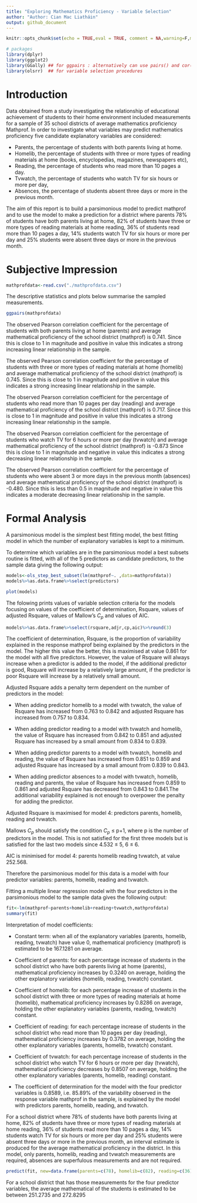 ```yaml
---
title: "Exploring Mathematics Proficiency - Variable Selection"
author: "Author: Cian Mac Liatháin"
output: github_document
---
```


```r
knitr::opts_chunk$set(echo = TRUE,eval = TRUE, comment = NA,warning=F,message=F)

```

```r
# packages
library(dplyr)
library(ggplot2)
library(GGally) ## for ggpairs : alternatively can use pairs() and cor()
library(olsrr)  ## for variable selection procedures

```



# Introduction

Data obtained from a study investigating the relationship of educational achievement of students to their home environment included measurements for a sample of 35 school districts of average mathematics proficiency Mathprof. In order to investigate what variables may predict mathematics proficiency five candidate explanatory variables are considered:

* Parents, the percentage of students with both parents living at home.
* Homelib, the percentage of students with three or more types of reading materials at home
(books, encyclopedias, magazines, newspapers etc),
* Reading, the percentage of students who read more than 10 pages a day.
* Tvwatch, the percentage of students who watch TV for six hours or more per day,
* Absences, the percentage of students absent three days or more in the previous month.

The aim of this report is to build a parsimonious model to predict mathprof and to use the model to make a prediction for a district where  parents 78% of students have both parents living at home, 82% of students have three or more types of reading materials at home reading, 36% of students read more than 10 pages a day, 14% students watch TV for six hours or more per day and 25% students were absent three days or more in the previous month.

# Subjective Impression


```r
mathprofdata<-read.csv("./mathprofdata.csv")
```


The descriptive statistics and plots below summarise the sampled measurements.


```r
ggpairs(mathprofdata)
```

The observed Pearson correlation coefficient for the percentage of students with both parents living at home (parents) and average mathematical proficiency of the school district (mathprof) is 0.741. Since this is close to 1 in magnitude and positive in value this indicates a strong increasing linear relationship in the sample.

The observed Pearson correlation coefficient for the percentage of students with three or more types of reading materials at home (homelib) and average mathematical proficiency of the school district (mathprof) is 0.745. Since this is close to 1 in magnitude and positive in value this indicates a strong increasing linear relationship in the sample.

The observed Pearson correlation coefficient for the percentage of students who read more than 10 pages per day (reading) and average mathematical proficiency of the school district (mathprof) is 0.717. Since this is close to 1 in magnitude and positive in value this indicates a strong increasing linear relationship in the sample.

The observed Pearson correlation coefficient for the percentage of students who watch TV for 6 hours or more per day (tvwatch) and average mathematical proficiency of the school district (mathprof) is -0.873 Since this is close to 1 in magnitude and negative in value this indicates a strong decreasing linear relationship in the sample.

The observed Pearson correlation coefficient for the percentage of students who were absent 3 or more days in the previous month (absences) and average mathematical proficiency of the school district (mathprof) is -0.480. Since this is less than 0.5 in magnitude and negative in value this indicates a moderate decreasing linear relationship in the sample.


# Formal Analysis 

A parsimonious model is the simplest best fitting model, the best fitting model in which the number of explanatory variables is kept to a minimum.

To determine which variables are in the parsimonious model a best subsets routine is fitted, with all of the 5 predictors as candidate predictors, to the sample data giving the following output:

```r
models<-ols_step_best_subset(lm(mathprof~. ,data=mathprofdata))
models%>%as.data.frame%>%select(predictors)
```

```r
plot(models)

```

The folowing prints values of variable selection criteria for the models focusing on values of the coefficient of determination, Rsquare, values of adjusted Rsquare, values of Mallow's $C_{p}$ and values of AIC.

```r
models%>%as.data.frame%>%select(rsquare,adjr,cp,aic)%>%round(3)

```

The coefficient of determination, Rsquare, is the proportion of variability explained in the response mathprof being explained by the predictors in the model. The higher this value the better, this is maximised at value 0.861 for the model with all five predictors. However, the value of Rsquare will always increase when a predictor is added to the model, if the additional predictor is good, Rsquare will increase by a relatively large amount, if the predictor is poor Rsquare will increase by a relatively small amount.

Adjusted Rsquare adds a penalty term dependent on the number of predictors in the model:

* When adding predictor homelib to a model with tvwatch, the value of Rsquare has increased from 0.763 to 0.842 and adjusted Rsquare has increased from 0.757 to 0.834.

* When adding predictor reading to a model with tvwatch and homelib, the value of Rsquare has increased from 0.842 to 0.851 and adjusted Rsquare has increased by a small amount from 0.834 to 0.839. 

* When adding predictor parents to a model with tvwatch, homelib and reading, the value of Rsquare has increased from 0.851 to 0.859 and adjusted Rsquare has increased by a small amount from 0.839 to 0.843. 

* When adding predictor absences to a model with tvwatch, homelib, reading and parents, the value of Rsquare has increased from 0.859 to 0.861 and adjusted Rsquare has decreased from 0.843 to 0.841.The additional variability explained is not enough to overpower the penalty for adding the predictor. 

Adjusted Rsquare is maximised for model 4: predictors parents, homelib, reading and tvwatch.

Mallows $C_{p}$ should satisfy the condition $C_{p}$ $\leq$ p+1, where p is the number of predictors in the model. This is not satisfied for the first three models but is satisfied for the last two models since 4.532 $\leq$ 5, 6 $\leq$ 6.

AIC is minimised for model 4: parents homelib reading tvwatch, at value 252.568.


Therefore the parsimonious model for this data is a model with four predictor variables: parents, homelib, reading and tvwatch.

\pagebreak

Fitting a multiple linear regression model with the four predictors in the parsimonious model to the sample data gives the following output:

```r
fit<-lm(mathprof~parents+homelib+reading+tvwatch,mathprofdata)
summary(fit)
```

Interpretation of model coefficients:

* Constant term: when all of the explanatory variables (parents, homelib, reading, tvwatch) have value 0, mathematical proficiency (mathprof) is estimated to be 167.1281 on average.

* Coefficient of parents: for each percentage increase of students in the school district who have both parents living at home (parents), mathematical proficiency increases by 0.3240 on average, holding the other explanatory variables (homelib, reading, tvwatch) constant.

* Coefficient of homelib: for each percentage increase of students in the school district with three or more types of reading materials at home (homelib), mathematical proficiency increases by 0.8286 on average, holding the other explanatory variables (parents, reading, tvwatch) constant.

* Coefficient of reading: for each percentage increase of students in the school district who read more than 10 pages per day (reading), mathematical proficiency increases by 0.3782 on average, holding the other explanatory variables (parents, homelib, tvwatch) constant.

* Coefficient of tvwatch: for each percentage increase of students in the school district who watch TV for 6 hours or more per day (tvwatch), mathematical proficiency decreases by 0.8507 on average, holding the other explanatory variables (parents, homelib, reading) constant.

* The coefficient of determination for the model with the four predictor variables is 0.8589, i.e. 85.89% of the variability observed in the response variable mathprof in the sample, is explained by the model with predictors parents, homelib, reading, and tvwatch.


For a school district where 78% of students have both parents living at home, 82% of students have three or more types of reading materials at home reading, 36% of students read more than 10 pages a day, 14% students watch TV for six hours or more per day and 25% students were absent three days or more in the previous month, an interval estimate is produced for the average mathematical proficiency in the district. In this model, only parents, homelib, reading and tvwatch measurements are required, absences are superfulous measurements and are not required.


```r
predict(fit, new=data.frame(parents=c(78), homelib=c(82), reading=c(36), tvwatch=c(14)), interval="prediction")
```

For a school district that has those measurements for the four predictor variables, the average mathematical of the students is estimated to be between 251.2735 and 272.8295 